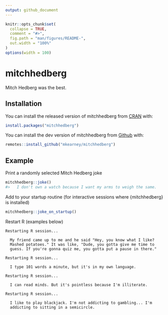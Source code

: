 ```yaml
---
output: github_document
---
```


<!-- README.md is generated from README.Rmd. Please edit that file -->

```r
knitr::opts_chunk$set(
  collapse = TRUE,
  comment = "#>",
  fig.path = "man/figures/README-",
  out.width = "100%"
)
options(width = 100)
```

# mitchhedberg

<!-- badges: start -->
<!-- badges: end -->

Mitch Hedberg was the best.

## Installation

You can install the released version of mitchhedberg from [CRAN](https://CRAN.R-project.org) with:

``` r
install.packages("mitchhedberg")
```

You can install the dev version of mitchhedberg from [Github](https://github.com) with:

``` r
remotes::install_github("mkearney/mitchhedberg")
```

## Example

Print a randomly selected Mitch Hedberg joke

``` r
mitchhedberg::joke()
#>   I don't own a watch because I want my arms to weigh the same.
```

Add to your startup routine (for interactive sessions where {mitchhedberg} is installed)

``` r
mitchhedberg::joke_on_startup()
```

Restart R (examples below)

```
Restarting R session...

  My friend came up to me and he said "Hey, you know what I like? 
  Mashed potatoes." It was like, "Dude, you gotta give me time to 
  guess. If you're gonna quiz me, you gotta put a pause in there."

Restarting R session...

  I type 101 words a minute, but it's in my own language.

Restarting R session...

  I can read minds. But it's pointless because I'm illiterate.

Restarting R session...

  I like to play blackjack. I'm not addicting to gambling... I'm 
  addicting to sitting in a semicircle.
```

